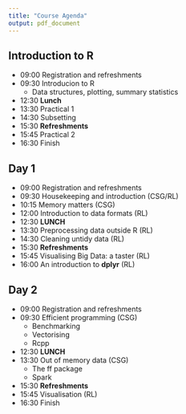 ```yaml
---
title: "Course Agenda"
output: pdf_document
---
```


## Introduction to R

 - 09:00 Registration and refreshments
 - 09:30 Introducion to R
    - Data structures, plotting, summary statistics
 - 12:30 **Lunch**
 - 13:30 Practical 1
 - 14:30 Subsetting
 - 15:30 **Refreshments**
 - 15:45 Practical 2
 - 16:30 Finish

## Day 1

 - 09:00 Registration and refreshments
 - 09:30 Housekeeping and introduction (CSG/RL)
 - 10:15 Memory matters (CSG)
 - 12:00 Introduction to data formats (RL)
 - 12:30 **LUNCH**
 - 13:30 Preprocessing data outside R (RL)
 - 14:30 Cleaning untidy data (RL)
 - 15:30 **Refreshments**
 - 15:45 Visualising Big Data: a taster (RL)
 - 16:00 An introduction to **dplyr** (RL)

## Day 2

 - 09:00 Registration and refreshments
 - 09:30 Efficient programming (CSG)
    - Benchmarking
    - Vectorising
    - Rcpp
 - 12:30 **LUNCH**
 - 13:30 Out of memory data (CSG)
    - The ff package
    - Spark
 - 15:30 **Refreshments**
 - 15:45 Visualisation (RL)
 - 16:30 Finish




